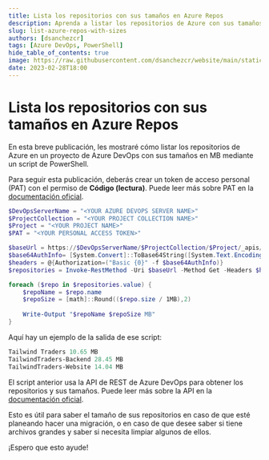 ```yaml
---
title: Lista los repositorios con sus tamaños en Azure Repos
description: Aprenda a listar los repositorios de Azure con sus tamaños mediante PowerShell.
slug: list-azure-repos-with-sizes
authors: [dsanchezcr]
tags: [Azure DevOps, PowerShell]
hide_table_of_contents: true
image: https://raw.githubusercontent.com/dsanchezcr/website/main/static/img/ListADORepos/ListADORepos.png
date: 2023-02-28T18:00
---
```

# Lista los repositorios con sus tamaños en Azure Repos

En esta breve publicación, les mostraré cómo listar los repositorios de Azure en un proyecto de Azure DevOps con sus tamaños en MB mediante un script de PowerShell.

Para seguir esta publicación, deberás crear un token de acceso personal (PAT) con el permiso de **Código (lectura)**. Puede leer más sobre PAT en la [documentación oficial](https://learn.microsoft.com/azure/devops/organizations/accounts/use-personal-access-tokens-to-authenticate).

```powershell
$DevOpsServerName = "<YOUR AZURE DEVOPS SERVER NAME>"
$ProjectCollection = "<YOUR PROJECT COLLECTION NAME>"
$Project = "<YOUR PROJECT NAME>"
$PAT = "<YOUR PERSONAL ACCESS TOKEN>"

$baseUrl = https://$DevOpsServerName/$ProjectCollection/$Project/_apis/git/repositories?includeLinks={includeLinks}&includeAllUrls={includeAllUrls}&includeHidden={includeHidden}&api-version=6.0
$base64AuthInfo= [System.Convert]::ToBase64String([System.Text.Encoding]::ASCII.GetBytes(":$($PAT)"))
$headers = @{Authorization=("Basic {0}" -f $base64AuthInfo)}
$repositories = Invoke-RestMethod -Uri $baseUrl -Method Get -Headers $headers

foreach ($repo in $repositories.value) {
    $repoName = $repo.name
    $repoSize = [math]::Round(($repo.size / 1MB),2) 
    
    Write-Output "$repoName $repoSize MB"
} 
```

Aquí hay un ejemplo de la salida de ese script:
```powershell
Tailwind Traders 10.65 MB
TailwindTraders-Backend 28.45 MB
TailwindTraders-Website 14.04 MB 
```

El script anterior usa la API de REST de Azure DevOps para obtener los repositorios y sus tamaños. Puede leer más sobre la API en la [documentación oficial](https://docs.microsoft.com/rest/api/azure/devops/git/repositories/list).

Esto es útil para saber el tamaño de sus repositorios en caso de que esté planeando hacer una migración, o en caso de que desee saber si tiene archivos grandes y saber si necesita limpiar algunos de ellos.

¡Espero que esto ayude!